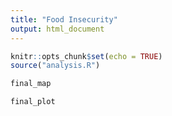 ```yaml
---
title: "Food Insecurity"
output: html_document
---
```


```r
knitr::opts_chunk$set(echo = TRUE)
source("analysis.R")
```

```r
final_map
```

```r
final_plot
```